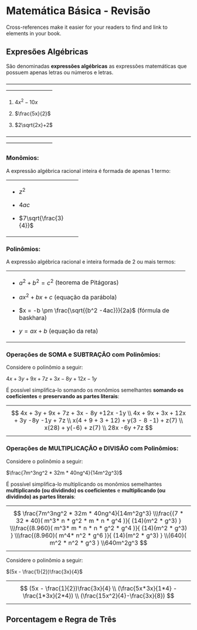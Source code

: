 # Matemática Básica - Revisão

Cross-references make it easier for your readers to find and link to elements in your book.

## Expresões Algébricas

São denominadas **expressões algébricas** as expressões matemáticas que possuem apenas letras ou números e letras.

—————————————————————————————————————————————

1)  $4x^2 - 10x$

2)  $\frac{5x}{2}$

3)  $2\sqrt{2x}+2$

—————————————————————————————————————————————

### Monômios:

A expressão algébrica racional inteira é formada de apenas 1 termo:

+---------------------------+
| -   $z^2$                 |
|                           |
| -   $4ac$                 |
|                           |
| -   $7\sqrt{\frac{3}{4}}$ |
+---------------------------+

### Polinômios:

A expressão algébrica racional e inteira formada de 2 ou mais termos:

+---------------------------------------------------------------------+
| -   $a^2 + b^2 = c^2$ (teorema de Pitágoras)                        |
|                                                                     |
| -   $ax^2 + bx + c$ (equação da parábola)                           |
|                                                                     |
| -   $x = -b \pm \frac{\sqrt{{b^2 -4ac}}}{2a}$ (fórmula de baskhara) |
|                                                                     |
| -   $y=ax + b$ (equação da reta)                                    |
+---------------------------------------------------------------------+

### Operações de SOMA e SUBTRAÇÃO com Polinômios:

Considere o polinômio a seguir:

$4x + 3y + 9x + 7z + 3x - 8y + 12x - 1y$

É possível simplifica-lo somando os monômios semelhantes **somando os coeficientes** e **preservando as partes literais**:

|                                            |
|--------------------------------------------|
| $$                                         
  4x + 3y + 9x + 7z + 3x - 8y +12x -1y \\    
  4x + 9x + 3x + 12x + 3y -8y -1y + 7z \\    
  x(4 + 9 + 3 + 12) + y(3 - 8 -1) + z(7) \\  
  x(28) + y(-6) + z(7) \\                    
  28x -6y +7z                                
  $$                                         |

### Operações de MULTIPLICAÇÃO e DIVISÃO com Polinômios:

Considere o polinômio a seguir:

$\frac{7m^3ng^2 * 32m * 40ng^4}{14m^2g^3}$

É possível simplifica-lo multiplicando os monômios semelhantes **multiplicando (ou dividindo) os coeficientes** e **multiplicando (ou dividindo) as partes literais**:

|  |
|----|
| $$
\frac{7m^3ng^2 * 32m * 40ng^4}{14m^2g^3}  \\\frac{(7 * 32 * 40)( m^3* n * g^2 * m * n * g^4 )}{ (14)(m^2 * g^3) } \\\frac{(8.960)( m^3* m * n * n * g^2  *  g^4 )}{ (14)(m^2 * g^3) } \\\frac{(8.960)( m^4* n^2 * g^6   )}{ (14)(m^2 * g^3) } \\(640)( m^2 * n^2 * g^3   ) \\640m^2g^3
$$ |

Considere o polinômio a seguir:

$(5x - \frac{1}{2})\frac{3x}{4}$

|                                           |
|-------------------------------------------|
| $$                                        
 (5x - \frac{1}{2})\frac{3x}{4} \\          
 (\frac{5x*3x}{1*4} - \frac{1*3x}{2*4}) \\  
 (\frac{15x^2}{4}-\frac{3x}{8})             
 $$                                         |

## Porcentagem e Regra de Três
